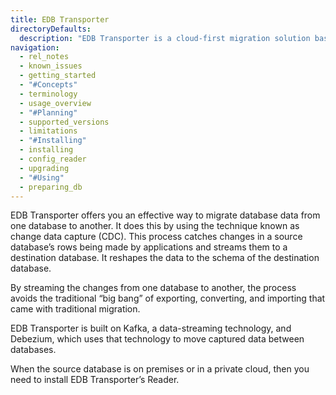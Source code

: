 ```yaml
---
title: EDB Transporter
directoryDefaults:
  description: "EDB Transporter is a cloud-first migration solution based on Debezium and Kafka. Change-event data streaming enables secure, fault-tolerant, and performant migrations to BigAnimal, on-premise EPAS/Postgres, or other cloud-hosted databases."
navigation:
  - rel_notes
  - known_issues
  - getting_started
  - "#Concepts"
  - terminology
  - usage_overview
  - "#Planning"
  - supported_versions
  - limitations
  - "#Installing"
  - installing
  - config_reader
  - upgrading
  - "#Using"
  - preparing_db
---
```


EDB Transporter offers you an effective way to migrate database data from one database to another. It does this by using the technique known as change data capture (CDC). This process catches changes in a source database’s rows being made by applications and streams them to a destination database. It reshapes the data to the schema of the destination database.

By streaming the changes from one database to another, the process avoids the traditional “big bang” of exporting, converting, and importing that came with traditional migration.

EDB Transporter is built on Kafka, a data-streaming technology, and Debezium, which uses that technology to move captured data between databases.

When the source database is on premises or in a private cloud, then you need to install EDB Transporter’s Reader.
